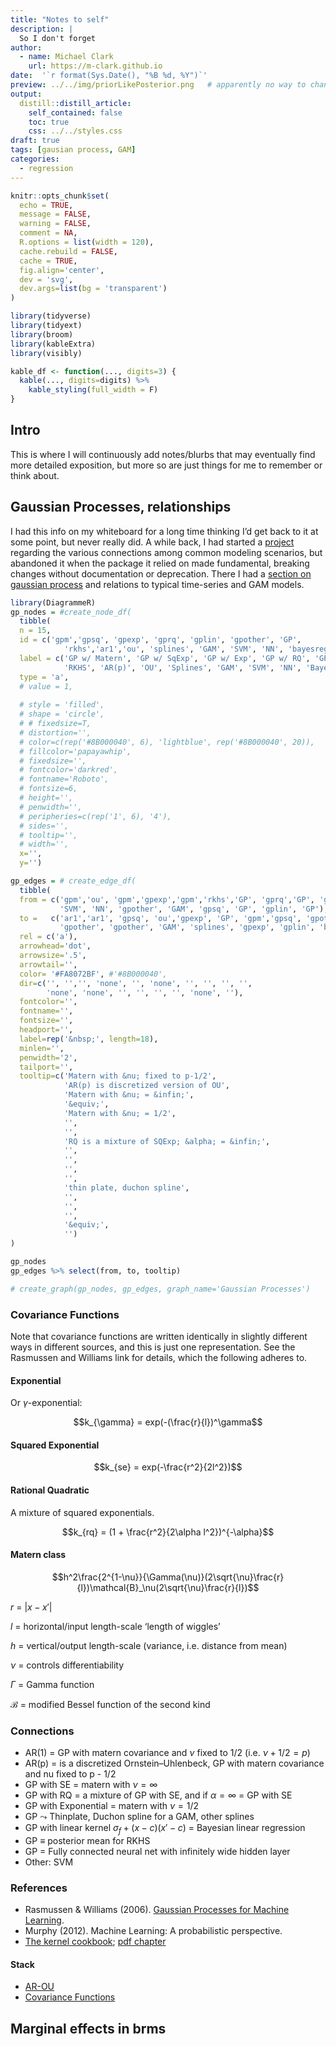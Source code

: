 ```yaml
---
title: "Notes to self"
description: |
  So I don't forget
author:
  - name: Michael Clark
    url: https://m-clark.github.io
date:  '`r format(Sys.Date(), "%B %d, %Y")`'
preview: ../../img/priorLikePosterior.png   # apparently no way to change the size displayed via css (ignored) or file (stretched)
output:
  distill::distill_article:
    self_contained: false
    toc: true
    css: ../../styles.css
draft: true
tags: [gausian process, GAM]
categories:
  - regression
---
```


```r
knitr::opts_chunk$set(
  echo = TRUE, 
  message = FALSE, 
  warning = FALSE, 
  comment = NA,
  R.options = list(width = 120),
  cache.rebuild = FALSE,
  cache = TRUE, 
  fig.align='center', 
  dev = 'svg', 
  dev.args=list(bg = 'transparent')
)

library(tidyverse)
library(tidyext)
library(broom)
library(kableExtra)
library(visibly)

kable_df <- function(..., digits=3) {
  kable(..., digits=digits) %>% 
    kable_styling(full_width = F)
}
```

## Intro

This is where I will continuously add notes/blurbs that may eventually find more detailed exposition, but more so are just things for me to remember or think about.


## Gaussian Processes, relationships

I had this info on my whiteboard for a long time thinking I'd get back to it at some point, but never really did.  A while back, I had started a [project](https://github.com/m-clark/connections) regarding the various connections among common modeling scenarios, but abandoned it when the package it relied on made fundamental, breaking changes without documentation or deprecation. There I had a [section on gaussian process](https://github.com/m-clark/connections/blob/master/gp.Rmd) and relations to typical time-series and GAM models.

```r
library(DiagrammeR)
gp_nodes = #create_node_df(
  tibble(
  n = 15,
  id = c('gpm','gpsq', 'gpexp', 'gprq', 'gplin', 'gpother', 'GP', 
            'rkhs','ar1','ou', 'splines', 'GAM', 'SVM', 'NN', 'bayesreg'),
  label = c('GP w/ Matern', 'GP w/ SqExp', 'GP w/ Exp', 'GP w/ RQ', 'GP w/ linear', 'GP w/ Other', 'GP', 
            'RKHS', 'AR(p)', 'OU', 'Splines', 'GAM', 'SVM', 'NN', 'Bayesian\nRegression'),
  type = 'a',
  # value = 1,
  
  # style = 'filled',
  # shape = 'circle',
  # # fixedsize=T,
  # distortion='',
  # color=c(rep('#8B000040', 6), 'lightblue', rep('#8B000040', 20)),
  # fillcolor='papayawhip',
  # fixedsize='',
  # fontcolor='darkred',
  # fontname='Roboto',
  # fontsize=6,
  # height='',
  # penwidth='',
  # peripheries=c(rep('1', 6), '4'),
  # sides='',
  # tooltip='',
  # width='',
  x='',
  y='')

gp_edges = # create_edge_df(
  tibble(
  from = c('gpm','ou', 'gpm','gpexp','gpm','rkhs','GP', 'gprq','GP', 'gpother', 
           'SVM', 'NN', 'gpother', 'GAM', 'gpsq', 'GP', 'gplin', 'GP'),
  to =   c('ar1','ar1', 'gpsq', 'ou','gpexp', 'GP', 'gpm','gpsq', 'gpother', 'splines', 
           'gpother', 'gpother', 'GAM', 'splines', 'gpexp', 'gplin', 'bayesreg', 'gprq'),
  rel = c('a'),
  arrowhead='dot',
  arrowsize='.5',
  arrowtail='',
  color= '#FA8072BF', #'#8B000040',
  dir=c('', '','', 'none', '', 'none', '', '', '', '', 
        'none', 'none', '', '', '', '', 'none', ''),
  fontcolor='',
  fontname='',
  fontsize='',
  headport='',
  label=rep('&nbsp;', length=18),
  minlen='',
  penwidth='2',
  tailport='',
  tooltip=c('Matern with &nu; fixed to p-1/2', 
            'AR(p) is discretized version of OU', 
            'Matern with &nu; = &infin;',
            '&equiv;',
            'Matern with &nu; = 1/2',
            '',
            '',
            'RQ is a mixture of SQExp; &alpha; = &infin;',
            '',
            '',
            '',
            '',
            'thin plate, duchon spline',
            '',
            '',
            '',
            '&equiv;',
            '')
)

gp_nodes
gp_edges %>% select(from, to, tooltip)

# create_graph(gp_nodes, gp_edges, graph_name='Gaussian Processes')
```



### Covariance Functions

Note that covariance functions are written identically in slightly different ways in different sources, and this is just one representation.  See the Rasmussen and Williams link for details, which the following adheres to.

#### Exponential

Or $\gamma$-exponential:

$$k_{\gamma} = exp(-(\frac{r}{l})^\gamma$$


#### Squared Exponential

$$k_{se} = exp(-\frac{r^2}{2l^2})$$


#### Rational Quadratic

A mixture of squared exponentials.

$$k_{rq} = (1 + \frac{r^2}{2\alpha l^2})^{-\alpha}$$


#### Matern class



$$h^2\frac{2^{1-\nu}}{\Gamma(\nu)}(2\sqrt{\nu}\frac{r}{l})\mathcal{B}_\nu(2\sqrt{\nu}\frac{r}{l})$$


$r$ = $|x - x'|$

$l$ = horizontal/input length-scale 'length of wiggles'

$h$ = vertical/output length-scale  (variance, i.e. distance from mean)

$\nu$ = controls differentiability

$\Gamma$ = Gamma function

$\mathcal{B}$ = modified Bessel function of the second kind



### Connections


- AR(1) = GP with matern covariance and $\nu$ fixed to 1/2 (i.e. $\nu+1/2 = p$)
- AR(p) = is a discretized Ornstein–Uhlenbeck,  GP with matern covariance and nu fixed to p - 1/2
- GP with SE = matern with $\nu = \infty$
- GP with RQ = a mixture of GP with SE, and if $\alpha = \infty$ = GP with SE
- GP with Exponential = matern with $\nu = 1/2$
- GP $\leadsto$ Thinplate, Duchon spline for a GAM, other splines
- GP with linear kernel $\sigma_f + (x-c)(x'-c)$ = Bayesian linear regression
- GP $\equiv$ posterior mean for RKHS
- GP = Fully connected neural net with infinitely wide hidden layer
- Other: SVM

### References

- Rasmussen & Williams (2006). [Gaussian Processes for Machine Learning](http://www.gaussianprocess.org/gpml).
- Murphy (2012). Machine Learning: A probabilistic perspective.
- [The kernel cookbook](http://www.cs.toronto.edu/~duvenaud/cookbook/); [pdf chapter](https://raw.githubusercontent.com/duvenaud/phd-thesis/master/kernels.pdf)

#### Stack 

- [AR-OU](http://math.stackexchange.com/questions/345773/how-the-ornstein-uhlenbeck-process-can-be-considered-as-the-continuous-time-anal)
- [Covariance Functions](https://en.wikipedia.org/wiki/Gaussian_process#Usual_covariance_functions)


## Marginal effects in brms